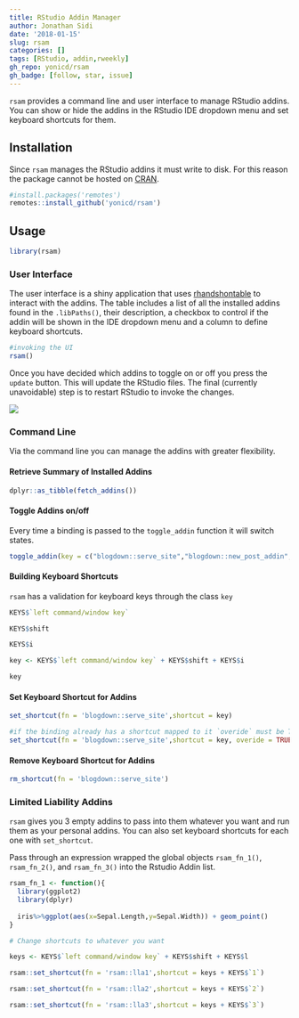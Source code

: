 ```yaml
---
title: RStudio Addin Manager
author: Jonathan Sidi
date: '2018-01-15'
slug: rsam
categories: []
tags: [RStudio, addin,rweekly]
gh_repo: yonicd/rsam
gh_badge: [follow, star, issue]
---
```


`rsam` provides a command line and user interface to manage RStudio addins. You can show or hide the addins in the RStudio IDE dropdown menu and set keyboard shortcuts for them. 

## Installation

Since `rsam` manages the RStudio addins it must write to disk. For this reason the package cannot be hosted on [CRAN](https://cran.r-project.org/web/packages/rsam/index.html).

```r
#install.packages('remotes')
remotes::install_github('yonicd/rsam')
```

## Usage

```r
library(rsam)
```

### User Interface

The user interface is a shiny application that uses [rhandshontable](http://jrowen.github.io/rhandsontable/) to interact with the addins. The table includes a list of all the installed addins found in the `.libPaths()`, their description, a checkbox to control if the addin will be shown in the IDE dropdown menu and a column to define keyboard shortcuts.

```r
#invoking the UI
rsam()
```

Once you have decided which addins to toggle on or off you press the `update` button. This will update the RStudio files. The final (currently unavoidable) step is to restart RStudio to invoke the changes. 

![](https://raw.githubusercontent.com/yonicd/blog/master/img/rsamUI.png)

### Command Line

Via the command line you can manage the addins with greater flexibility.

#### Retrieve Summary of Installed Addins
```r
dplyr::as_tibble(fetch_addins())
```

#### Toggle Addins on/off
Every time a binding is passed to the `toggle_addin` function it will switch states.

```r
toggle_addin(key = c("blogdown::serve_site","blogdown::new_post_addin","blogdown::update_meta_addin"))
```

#### Building Keyboard Shortcuts
`rsam` has a validation for keyboard keys through the class `key`

```r

KEYS$`left command/window key`

KEYS$shift

KEYS$i

key <- KEYS$`left command/window key` + KEYS$shift + KEYS$i

key
```

#### Set Keyboard Shortcut for Addins

```r

set_shortcut(fn = 'blogdown::serve_site',shortcut = key)

#if the binding already has a shortcut mapped to it `overide` must be TRUE
set_shortcut(fn = 'blogdown::serve_site',shortcut = key, overide = TRUE)

```

#### Remove Keyboard Shortcut for Addins

```r
rm_shortcut(fn = 'blogdown::serve_site')
```


### Limited Liability Addins

`rsam` gives you 3 empty addins to pass into them whatever you want and run them as your personal addins. You can also set keyboard shortcuts for each one with `set_shortcut`.

Pass through an expression wrapped the global objects `rsam_fn_1()`, `rsam_fn_2()`, and `rsam_fn_3()` into the Rstudio Addin list. 


```r

rsam_fn_1 <- function(){
  library(ggplot2)
  library(dplyr)
  
  iris%>%ggplot(aes(x=Sepal.Length,y=Sepal.Width)) + geom_point()
}

# Change shortcuts to whatever you want

keys <- KEYS$`left command/window key` + KEYS$shift + KEYS$l

rsam::set_shortcut(fn = 'rsam::lla1',shortcut = keys + KEYS$`1`)

rsam::set_shortcut(fn = 'rsam::lla2',shortcut = keys + KEYS$`2`)

rsam::set_shortcut(fn = 'rsam::lla3',shortcut = keys + KEYS$`3`)

```
